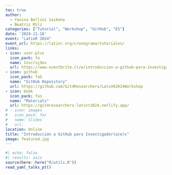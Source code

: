```yaml
---
toc: true
author: 
  - Yanina Bellini Saibene
  - Beatriz Milz
categories: ["Tutorial", "Workshop", "GitHub", "ES"]
date: '2024-11-18'
event: "LatinR 2024"
event_url: https://latinr.org/cronograma/tutoriales/
links:
- icon: user-plus
  icon_pack: fa
  name: Inscrições
  url: https://www.eventbrite.cl/e/introduccion-a-github-para-investigadoraes-tickets-1045617188157
- icon: github
  icon_pack: fab
  name: "GitHub Repository"
  url: https://github.com/Git4Researchers/LatinR2024Workshop
- icon: book
  icon_pack: fas
  name: "Materials"
  url: https://git4researchers-latinr2024.netlify.app/
# - icon: images
#   icon_pack: far
#   name: Slides
#   url: 
location: Online
title: "Introducción a GitHub para Investigador(a|e)s"
image: featured.jpg
---
```


```r
#| echo: false
#| results: asis
source(here::here("R/utils.R"))
read_yaml_talks_pt()
```
